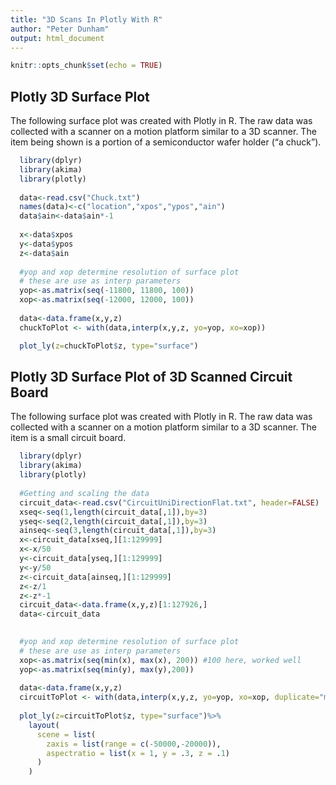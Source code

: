 ```yaml
---
title: "3D Scans In Plotly With R"
author: "Peter Dunham"
output: html_document
---
```


```r
knitr::opts_chunk$set(echo = TRUE)
```

## Plotly 3D Surface Plot

The following surface plot was created with Plotly in R. The raw data was collected with a scanner on a motion platform similar to a 3D scanner. The item being shown is a portion of a semiconductor wafer holder ("a chuck").  

```r
  library(dplyr)
  library(akima)
  library(plotly)
  
  data<-read.csv("Chuck.txt")
  names(data)<-c("location","xpos","ypos","ain")
  data$ain<-data$ain*-1
  
  x<-data$xpos
  y<-data$ypos
  z<-data$ain
  
  #yop and xop determine resolution of surface plot
  # these are use as interp parameters
  yop<-as.matrix(seq(-11800, 11800, 100))
  xop<-as.matrix(seq(-12000, 12000, 100))
  
  data<-data.frame(x,y,z)
  chuckToPlot <- with(data,interp(x,y,z, yo=yop, xo=xop))

  plot_ly(z=chuckToPlot$z, type="surface")
```

## Plotly 3D Surface Plot of 3D Scanned Circuit Board

The following surface plot was created with Plotly in R. The raw data was collected with a scanner on a motion platform similar to a 3D scanner. The item is a small circuit board.  

```r


  library(dplyr)
  library(akima)
  library(plotly)
  
  #Getting and scaling the data
  circuit_data<-read.csv("CircuitUniDirectionFlat.txt", header=FALSE)
  xseq<-seq(1,length(circuit_data[,1]),by=3)
  yseq<-seq(2,length(circuit_data[,1]),by=3)
  ainseq<-seq(3,length(circuit_data[,1]),by=3)
  x<-circuit_data[xseq,][1:129999]
  x<-x/50
  y<-circuit_data[yseq,][1:129999]
  y<-y/50
  z<-circuit_data[ainseq,][1:129999]
  z<-z/1
  z<-z*-1
  circuit_data<-data.frame(x,y,z)[1:127926,]
  data<-circuit_data
  

  #yop and xop determine resolution of surface plot
  # these are use as interp parameters
  xop<-as.matrix(seq(min(x), max(x), 200)) #100 here, worked well
  yop<-as.matrix(seq(min(y), max(y),200))
  
  data<-data.frame(x,y,z)
  circuitToPlot <- with(data,interp(x,y,z, yo=yop, xo=xop, duplicate="mean"))
  
  plot_ly(z=circuitToPlot$z, type="surface")%>% 
    layout(
      scene = list(
        zaxis = list(range = c(-50000,-20000)),
        aspectratio = list(x = 1, y = .3, z = .1)
      )
    )
  


```
